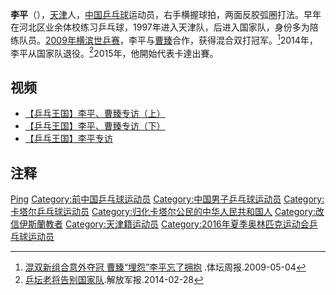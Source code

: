 {{Otheruses|李平}}
{{noteTA|G1=Table Tennis}}
{{Infobox 乒乓球|
| playername= 李平
| image= 
| imagesize=250px
| caption =  
| fullname = 
| nicknames =  
| hrank= 第26名（2016年5月）<ref>[http://www.ittf.com/ittf_ranking/world_ranking_per_name.asp?Player_ID=105339&U18=0&U21=0&Siniors=1& World ranking Record for LI Ping (CHN)] {{webarchive|url=https://web.archive.org/web/20140829162319/http://www.ittf.com/ittf_ranking/world_ranking_per_name.asp?Player_ID=105339&U18=0&U21=0&Siniors=1& |date=2014-08-29 }}</ref>
| club =  
| nationality = {{PRC}}→{{QAT}}
| playingstyle = 右手横拍两面反胶弧圈打法
| birthdate = {{birth_year_and_age|1986}}<ref>[http://sports.sina.com.cn/star/li_ping/ 体育之星：李平] {{Wayback|url=http://sports.sina.com.cn/star/li_ping/ |date=20220619020638 }}.新浪体育</ref>
| birthplace = {{CHN}}[[天津|天津]]
| height = 
| weight = 
| deathdate = 
| deathplace =
| medaltemplates=
{{MedalSport | 男子[[乒乓球|乒乓球]]}}
{{MedalCountry|{{CHN}}}}
{{MedalCompetition|[[世界乒乓球锦标赛|世界乒乓球锦标赛]]}}
{{MedalGold|[[2009年世界乒乓球锦标赛|2009年 横滨]]|混合双打}}
}}
'''李平'''（{{bd|1986年||catIdx=L}}），[[天津|天津]]人，[[中国|中国]][[乒乓球|乒乓球]]运动员，右手横握球拍，两面反胶弧圈打法。早年在河北区业余体校练习乒乓球，1997年进入天津队，后进入国家队，身份多为陪练队员。[[2009年世界乒乓球锦标赛|2009年横滨世乒赛]]，李平与[[曹臻|曹臻]]合作，获得混合双打冠军。<ref>[http://sports.sina.com.cn/o/2009-05-04/10334360885.shtml 混双新组合意外夺冠 曹臻“埋怨”李平忘了拥抱] {{Wayback|url=http://sports.sina.com.cn/o/2009-05-04/10334360885.shtml |date=20131203015143 }}.体坛周报.2009-05-04</ref>2014年，李平从国家队退役。<ref>[http://military.people.com.cn/n/2014/0228/c172467-24488136.html 乒坛老将告别国家队]{{dead link|date=2018年1月 |bot=InternetArchiveBot |fix-attempted=yes }}.解放军报.2014-02-28</ref>2015年，他開始代表卡達出賽。

== 视频 ==
* [http://www.tudou.com/programs/view/jC2Xu_CtdZM/ 【乒乓王国】李平、曹臻专访（上）] {{Wayback|url=http://www.tudou.com/programs/view/jC2Xu_CtdZM/ |date=20150510141537 }}
* [http://www.tudou.com/programs/view/3JlP7a4sU6w/ 【乒乓王国】李平、曹臻专访（下）] {{Wayback|url=http://www.tudou.com/programs/view/3JlP7a4sU6w/ |date=20150510141906 }}
* [http://my.tv.sohu.com/u/vw/14883948 【乒乓王国】李平专访]

== 注释 ==
{{Reflist|2}}

{{世界乒乓球锦标赛混合双打冠军}}
{{中国乒乓球}}

{{Authority control}}
{{DEFAULTSORT:Li李}}
[[Category:李姓|Ping]]
[[Category:前中国乒乓球运动员|Category:前中国乒乓球运动员]]
[[Category:中国男子乒乓球运动员|Category:中国男子乒乓球运动员]]
[[Category:卡塔尔乒乓球运动员|Category:卡塔尔乒乓球运动员]]
[[Category:归化卡塔尔公民的中华人民共和国人|Category:归化卡塔尔公民的中华人民共和国人]]
[[Category:改信伊斯蘭教者|Category:改信伊斯蘭教者]]
[[Category:天津籍运动员|Category:天津籍运动员]]
[[Category:2016年夏季奥林匹克运动会乒乓球运动员|Category:2016年夏季奥林匹克运动会乒乓球运动员]]